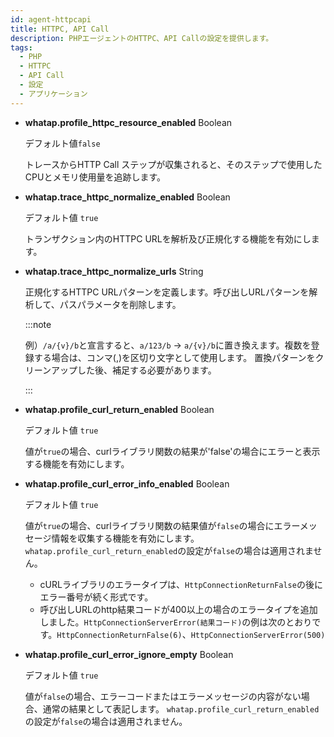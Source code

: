 ```yaml
---
id: agent-httpcapi
title: HTTPC, API Call
description: PHPエージェントのHTTPC、API Callの設定を提供します。
tags:
  - PHP
  - HTTPC
  - API Call
  - 設定
  - アプリケーション
---
```


-   **whatap.profile_httpc_resource_enabled** <span class='type'>Boolean</span>

    デフォルト値`false`

    トレースからHTTP Call ステップが収集されると、そのステップで使用したCPUとメモリ使用量を追跡します。

-   **whatap.trace_httpc_normalize_enabled** <span class='type'>Boolean</span>

    デフォルト値 `true`

    トランザクション内のHTTPC URLを解析及び正規化する機能を有効にします。

-   **whatap.trace_httpc_normalize_urls** <span class='type'>String</span>

    正規化するHTTPC URLパターンを定義します。呼び出しURLパターンを解析して、パスパラメータを削除します。

    :::note

    例）`/a/{v}/b`と宣言すると、`a/123/b` → `a/{v}/b`に置き換えます。複数を登録する場合は、コンマ(,)を区切り文字として使用します。 置換パターンをクリーンアップした後、補足する必要があります。

    :::

-   **whatap.profile_curl_return_enabled** <span class='type'>Boolean</span>

    デフォルト値 `true`

    値が`true`の場合、curlライブラリ関数の結果が'false'の場合にエラーと表示する機能を有効にします。

-   **whatap.profile_curl_error_info_enabled** <span class='type'>Boolean</span>

    デフォルト値 `true`

    値が`true`の場合、curlライブラリ関数の結果値が`false`の場合にエラーメッセージ情報を収集する機能を有効にします。`whatap.profile_curl_return_enabled`の設定が`false`の場合は適用されません。

    -   cURLライブラリのエラータイプは、`HttpConnectionReturnFalse`の後にエラー番号が続く形式です。
    -   呼び出しURLのhttp結果コードが400以上の場合のエラータイプを追加しました。`HttpConnectionServerError(結果コード)`の例は次のとおりです。`HttpConnectionReturnFalse(6)`、`HttpConnectionServerError(500)`

-   **whatap.profile_curl_error_ignore_empty** <span class='type'>Boolean</span>

    デフォルト値 `true`

    値が`false`の場合、エラーコードまたはエラーメッセージの内容がない場合、通常の結果として表記します。 `whatap.profile_curl_return_enabled`の設定が`false`の場合は適用されません。 
